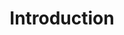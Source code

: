 ---
id: 7
type: Unit
title: "Introduction"
description: "Learn the basics of JavaScript"
lessons: ["js_basic1","js_basic2"]
---